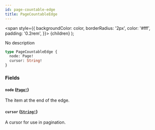 ```yaml
---
id: page-countable-edge
title: PageCountableEdge
---
```


<span
style={{
      backgroundColor: color,
      borderRadius: '2px',
      color: '#fff',
      padding: '0.2rem',
    }}>
{children}
</span>
);

No description

```graphql
type PageCountableEdge {
  node: Page!
  cursor: String!
}
```

### Fields

#### `node` ([`Page!`](/api-reference/objects/page.mdx))

The item at the end of the edge.

#### `cursor` ([`String!`](/api-reference/scalars/string.mdx))

A cursor for use in pagination.
